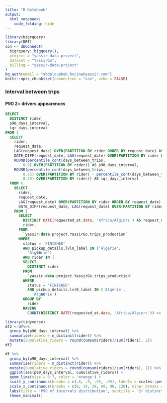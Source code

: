 ```yaml
---
title: "R Notebook"
output: 
  html_notebook:
    code_folding: hide
---
```


```r
library(bigrquery)
library(DBI)
con <- dbConnect(
  bigrquery::bigquery(),
  project = "yassir-data-project",
  dataset = "YassirGo",
  billing = "yassir-data-project"
)
bq_auth(email = "abdelouaheb.hocine@yassir.com")
knitr::opts_chunk$set(connection = "con", echo = FALSE)
```


### Interval between trips {.tabset}

#### P90 2+ drivers appearences

```sql
SELECT
  DISTINCT rider,
  p90_days_interval,
  iqr_days_interval
FROM (
  SELECT
    rider,
    request_date,
    LAG(request_date) OVER(PARTITION BY rider ORDER BY request_date) AS lag_request_date,
    DATE_DIFF(request_date, LAG(request_date) OVER(PARTITION BY rider ORDER BY request_date), day) AS days_between_trips,
    ROUND(percentile_cont(days_between_trips,
        0.9) OVER(PARTITION BY rider)) AS p90_days_interval,
    ROUND(percentile_cont(days_between_trips,
        0.75) OVER(PARTITION BY rider) - percentile_cont(days_between_trips,
        0.25) OVER(PARTITION BY rider)) AS iqr_days_interval
  FROM (
    SELECT
      rider,
      request_date,
      LAG(request_date) OVER(PARTITION BY rider ORDER BY request_date) AS lag_request_date,
      DATE_DIFF(request_date, LAG(request_date) OVER(PARTITION BY rider ORDER BY request_date), day) AS days_between_trips
    FROM (
      SELECT
        DISTINCT DATE(requested_at.date, 'Africa/Algiers') AS request_date,
        rider,
      FROM
        `yassir-data-project.YassirGo.trips_production`
      WHERE
        status = 'FINISHED'
        AND pickup_details.lvl0_label IN ('Algérie',
          'Alg��rie')
        AND rider IN (
        SELECT
          DISTINCT rider
        FROM
          `yassir-data-project.YassirGo.trips_production`
        WHERE
          status = 'FINISHED'
          AND pickup_details.lvl0_label IN ('Algérie',
            'Alg��rie')
        GROUP BY
          rider
        HAVING
          COUNT(DISTINCT DATE(requested_at.date, 'Africa/Algiers')) >= 2 ) ) ) )
```


```r
library(tidyverse)
df2 <-df%>% 
  group_by(p90_days_interval) %>% 
  summarise(riders = n_distinct(rider)) %>% 
  mutate(cumulative_riders = round(cumsum(riders)/sum(riders), 2))
df2

df %>% 
  group_by(p90_days_interval) %>% 
  summarise(riders = n_distinct(rider)) %>% 
  mutate(cumulative_riders = round(cumsum(riders)/sum(riders), 2)) %>% 
  ggplot(aes(p90_days_interval, cumulative_riders)) +
  geom_line(size = 0.7, color = 'orange') +
  scale_y_continuous(breaks = c(.8, .9, .95, .99), labels = scales::percent_format(), minor_breaks = NULL) +
  scale_x_continuous(breaks = c(0, 14, 28, 60, 90, 120), minor_breaks = NULL) +
  labs(title = 'P90 of intervals distribution', subtitle = '2+ distinct appearences', x = 'P90 intervals [days]', y = 'Cumulative Drivers [%]') +
  theme_minimal()
```